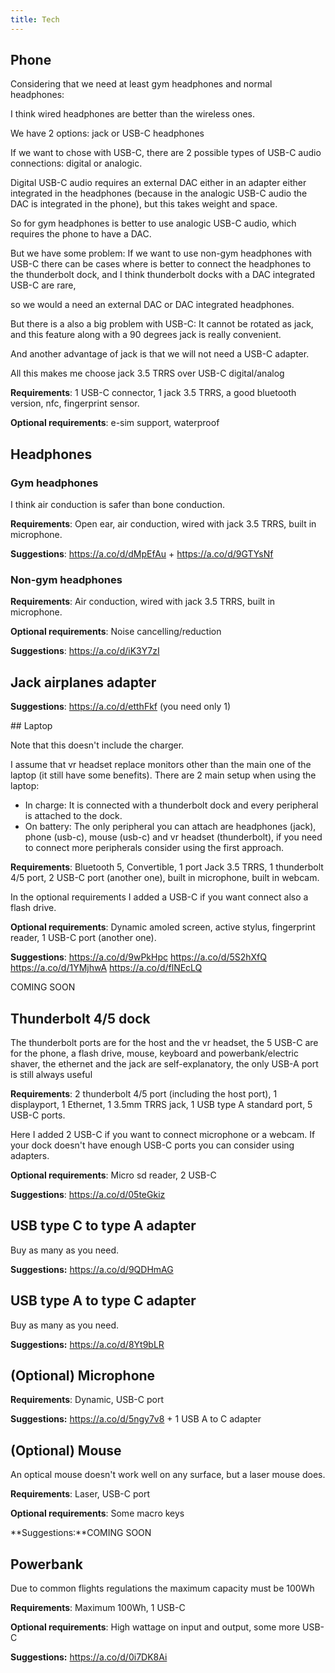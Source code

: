 ```yaml
---
title: Tech
---
```



## Phone

Considering that we need at least gym headphones and normal headphones:

I think wired headphones are better than the wireless ones.

We have 2 options: jack or USB-C headphones

If we want to chose with USB-C, there are 2 possible types of USB-C audio connections: digital or analogic.

Digital USB-C audio requires an external DAC either in an adapter either integrated in the headphones (because in the analogic USB-C audio the DAC is integrated in the phone), but this takes weight and space.

So for gym headphones is better to use analogic USB-C audio, which requires the phone to have a DAC.

But we have some problem: If we want to use non-gym headphones with USB-C there can be cases where is better to connect the headphones to the thunderbolt dock, and I think thunderbolt docks with a DAC integrated USB-C are rare,

so we would a need an external DAC or DAC integrated headphones.

But there is a also a big problem with USB-C: It cannot be rotated as jack, and this feature along with a 90 degrees jack is really convenient.

And another advantage of jack is that we will not need a USB-C adapter.

All this makes me choose jack 3.5 TRRS over USB-C digital/analog


**Requirements**: 1 USB-C connector, 1 jack 3.5 TRRS, a good bluetooth version, nfc, fingerprint sensor.

**Optional requirements**: e-sim support, waterproof

## Headphones
### Gym headphones

I think air conduction is safer than bone conduction.

**Requirements**: Open ear, air conduction, wired with jack 3.5 TRRS, built in microphone.

**Suggestions**:
<Tabs>
<TabItem label="low budget">
https://a.co/d/dMpEfAu
+
https://a.co/d/9GTYsNf
</TabItem>
</Tabs>

### Non-gym headphones
**Requirements**: Air conduction, wired with jack 3.5 TRRS, built in microphone.

**Optional requirements**: Noise cancelling/reduction

**Suggestions**:
<Tabs>
<TabItem label="low budget">https://a.co/d/iK3Y7zI</TabItem>
</Tabs>

## Jack airplanes adapter

**Suggestions**: https://a.co/d/etthFkf (you need only 1)

<Tabs>
<TabItem label="I want a convertible laptop">
## Laptop

Note that this doesn't include the charger.

I assume that vr headset replace monitors other than the main one of the laptop (it still have some benefits).
There are 2 main setup when using the laptop:
- In charge: It is connected with a thunderbolt dock and every peripheral is attached to the dock.
- On battery: The only peripheral you can attach are headphones (jack), phone (usb-c), mouse (usb-c) and vr headset (thunderbolt), if you need to connect more peripherals consider using the first approach.

**Requirements**: Bluetooth 5, Convertible, 1 port Jack 3.5 TRRS, 1 thunderbolt 4/5 port, 2 USB-C port (another one), built in microphone, built in webcam.

In the optional requirements I added a USB-C if you want connect also a flash drive.

**Optional requirements**: Dynamic amoled screen, active stylus, fingerprint reader, 1 USB-C port (another one).

**Suggestions**:
<Tabs>
<TabItem label="Low budget">https://a.co/d/9wPkHpc</TabItem>
<TabItem label="Medium budget">https://a.co/d/5S2hXfQ</TabItem>
<TabItem label="High budget">https://a.co/d/1YMjhwA</TabItem>
<TabItem label="Very High budget">https://a.co/d/flNEcLQ</TabItem>
</Tabs>

</TabItem>
<TabItem label="I don't want a convertible laptop or I want an external tablet">
COMING SOON
</TabItem>
</Tabs>

## Thunderbolt 4/5 dock

The thunderbolt ports are for the host and the vr headset, the 5 USB-C are for the phone, a flash drive, mouse, keyboard and powerbank/electric shaver, the ethernet and the jack are self-explanatory, the only USB-A port is still always useful

**Requirements**: 2 thunderbolt 4/5 port (including the host port), 1 displayport, 1 Ethernet, 1 3.5mm TRRS jack, 1 USB type A standard port, 5 USB-C ports.

Here I added 2 USB-C if you want to connect microphone or a webcam. If your dock doesn't have enough USB-C ports you can consider using adapters.

**Optional requirements**: Micro sd reader, 2 USB-C

**Suggestions**:
https://a.co/d/05teGkiz

## USB type C to type A adapter

Buy as many as you need.

**Suggestions:**
https://a.co/d/9QDHmAG

## USB type A to type C adapter

Buy as many as you need.

**Suggestions:**
https://a.co/d/8Yt9bLR

## (Optional) Microphone

**Requirements**: Dynamic, USB-C port

**Suggestions:**
<Tabs>
<TabItem label="Low budget">https://a.co/d/5ngy7v8 + 1 USB A to C adapter</TabItem>
</Tabs>

## (Optional) Mouse

An optical mouse doesn't work well on any surface, but a laser mouse does.

**Requirements**: Laser, USB-C port

**Optional requirements**: Some macro keys

**Suggestions:**COMING SOON

## Powerbank

Due to common flights regulations the maximum capacity must be 100Wh

**Requirements**: Maximum 100Wh, 1 USB-C

**Optional requirements**: High wattage on input and output, some more USB-C

**Suggestions:**
<Tabs>
<TabItem label="Medium budget">https://a.co/d/0i7DK8Ai</TabItem>
</Tabs>